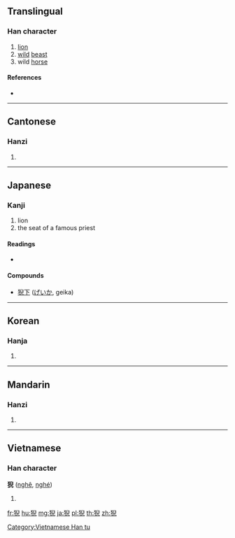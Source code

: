 ==Translingual==

===Han character===
{{Han char|rn=94|rad=犬|as=08|sn=11|four=47217|canj=KHHXU}}

# [[lion]]
# [[wild]] [[beast]]
# wild [[horse]]

====References====
* {{Han ref|kx=0712.210|dkj=20468|dj=1124.230|hdz=21353.120|uh=730A|ud=29450|bh=D665|bd=54885}}

----

==Cantonese==

===Hanzi===
{{yue-hanzi|jyut=|y=ngai4}}

# {{defn|lang=yue|sort=犬08}}

----

==Japanese==

===Kanji===
{{ja-kanji|grade=uc|rs=犬08}}

# lion
# the seat of a famous priest

====Readings====
* {{ja-readings|on=[[げい]] (gei)}}

====Compounds====
* [[猊下]] ([[げいか]], geika)

----

==Korean==

===Hanja===
{{ko-hanja|hangeul=예|eumhun=|rv=ye|mr=ye|y=yey}}

# {{defn|lang=ko|sort=犬08}}

----

==Mandarin==

===Hanzi===
{{cmn-hanzi|pin=[[ní]] ([[ni2]])|wg=ni<sup>2</sup>}}

# {{defn|lang=cmn|sort=犬08}}

----

==Vietnamese==

===Han character===
'''猊''' ([[nghê]], [[nghé]])

# {{defn|lang=vi}}

[[Category:Vietnamese Han tu]]

[[fr:猊]]
[[hu:猊]]
[[mg:猊]]
[[ja:猊]]
[[pl:猊]]
[[th:猊]]
[[zh:猊]]